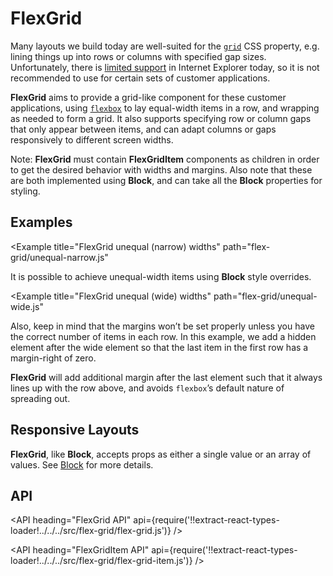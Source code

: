 <!--
Copyright (c) 2018-2019 Uber Technologies, Inc.

This source code is licensed under the MIT license found in the
LICENSE file in the root directory of this source tree.
-->




# FlexGrid

Many layouts we build today are well-suited for the [`grid`](https://developer.mozilla.org/en-US/docs/Web/CSS/grid) CSS property, e.g. lining things up into rows or columns with specified gap sizes. Unfortunately, there is [limited support](https://caniuse.com/#feat=css-grid) in Internet Explorer today, so it is not recommended to use for certain sets of customer applications.

**FlexGrid** aims to provide a grid-like component for these customer applications, using [`flexbox`](https://developer.mozilla.org/en-US/docs/Learn/CSS/CSS_layout/Flexbox) to lay equal-width items in a row, and wrapping as needed to form a grid. It also supports specifying row or column gaps that only appear between items, and can adapt columns or gaps responsively to different screen widths.

Note: **FlexGrid** must contain **FlexGridItem** components as children in order to get the desired behavior with widths and margins. Also note that these are both implemented using **Block**, and can take all the **Block** properties for styling.

## Examples

<Example title="FlexGrid basic usage" path="flex-grid/basic.js">
  <Basic />
</Example>

<Example
  title="FlexGrid unequal (narrow) widths"
  path="flex-grid/unequal-narrow.js"
>
  <UnequalNarrow />
</Example>

It is possible to achieve unequal-width items using **Block** style overrides.

<Example
  title="FlexGrid unequal (wide) widths"
  path="flex-grid/unequal-wide.js"
>
  <UnequalWide />
</Example>

Also, keep in mind that the margins won’t be set properly unless you have the correct number of items in each row. In this example, we add a hidden element after the wide element so that the last item in the first row has a margin-right of zero.

<Example title="FlexGrid missing items" path="flex-grid/missing.js">
  <Missing />
</Example>

**FlexGrid** will add additional margin after the last element such that it always lines up with the row above, and avoids `flexbox`’s default nature of spreading out.

## Responsive Layouts

**FlexGrid**, like **Block**, accepts props as either a single value or an array of values. See [Block](/components/block) for more details.

<Example title="FlexGrid responsive usage" path="flex-grid/responsive.js">
  <Responsive />
</Example>

## API

<API
  heading="FlexGrid API"
  api={require('!!extract-react-types-loader!../../../src/flex-grid/flex-grid.js')}
/>

<API
  heading="FlexGridItem API"
  api={require('!!extract-react-types-loader!../../../src/flex-grid/flex-grid-item.js')}
/>
